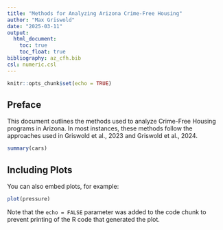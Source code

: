 ```yaml
---
title: "Methods for Analyzing Arizona Crime-Free Housing"
author: "Max Griswold"
date: "2025-03-11"
output: 
  html_document:
    toc: true
    toc_float: true
bibliography: az_cfh.bib
csl: numeric.csl
---
```


```r
knitr::opts_chunk$set(echo = TRUE)
```

## Preface

This document outlines the methods used to analyze Crime-Free Housing programs in Arizona. In most instances, these methods follow the approaches used in Griswold et al., 2023 and Griswold et al., 2024. 

```r
summary(cars)
```

## Including Plots

You can also embed plots, for example:

```r
plot(pressure)
```

Note that the `echo = FALSE` parameter was added to the code chunk to prevent printing of the R code that generated the plot.
